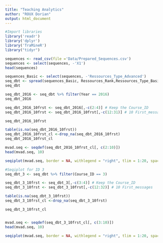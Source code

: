 ```yaml
---
title: "Teaching Analytics"
author: "ROUX Dorian"
output: html_document
---
```


```r
#Import libraries
library('readr')
library('dplyr')
library('TraMineR')
library("tidyr")
```

```r
sequences <- read_csv(file ='Data/Prepared_Sequences.csv')
sequences <- select(sequences, -'X1')
head(sequences)
```

```r
sequences_Basic <- select(sequences, -'Ressources_Type_Advanced')
seq_dbt <- spread(sequences_Basic, Ressources_Rank,Ressources_Type_Basic)
seq_dbt
```


```r
seq_dbt_2016 <- seq_dbt %>% filter(Year == 2016)
seq_dbt_2016

seq_dbt_2016_10frst <- seq_dbt_2016[,-c(2:4)] # Keep the Course_ID
seq_dbt_2016_10frst <- seq_dbt_2016_10frst[,-c(12:31)] # 10 First_messages

seq_dbt_2016_10frst

table(is.na(seq_dbt_2016_10frst))
seq_dbt_2016_10frst_cl <-drop_na(seq_dbt_2016_10frst)
seq_dbt_2016_10frst_cl
```

```r
mvad.seq <- seqdef(seq_dbt_2016_10frst_cl[, c(2:10)])
head(mvad.seq, 10)
```

```r
seqiplot(mvad.seq, border = NA, withlegend = "right", tlim = 1:20, space=0.1)
```

```r
#Seqiplot for ID 3
seq_dbt_3 <- seq_dbt %>% filter(Course_ID == 3)

seq_dbt_3_10frst <- seq_dbt_3[,-c(3:4)] # Keep the Course_ID
seq_dbt_3_10frst <- seq_dbt_3_10frst[,-c(12:32)] # 10 First_messages

table(is.na(seq_dbt_3_10frst))
seq_dbt_3_10frst_cl <-drop_na(seq_dbt_3_10frst)

seq_dbt_3_10frst_cl


mvad.seq <- seqdef(seq_dbt_3_10frst_cl[, c(3:10)])
head(mvad.seq, 10)

seqiplot(mvad.seq, border = NA, withlegend = "right", tlim = 1:20, space=0.1)

```

